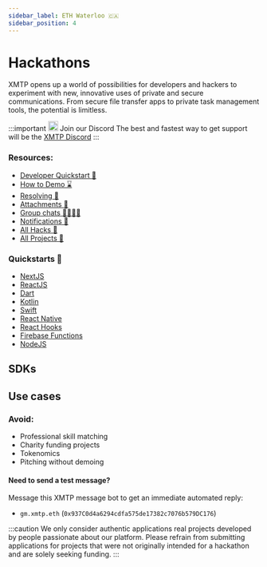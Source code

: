 ```yaml
---
sidebar_label: ETH Waterloo 🇨🇦
sidebar_position: 4
---
```



# Hackathons

XMTP opens up a world of possibilities for developers and hackers to experiment with new, innovative uses of private and secure communications. From secure file transfer apps to private task management tools, the potential is limitless.

<div class="discord">

:::important <img src="/img/discord.svg" width="20"/> Join our Discord
The best and fastest way to get support will be the [XMTP
Discord](https://discord.com/invite/xmtp)
:::

</div>

### Resources:

- [Developer Quickstart 🏁](/docs/developer-quickstart)
- [How to Demo ⌛️](https://xmtplabs.notion.site/How-to-demo-b0010fa1ec8c4e159770d2022e185a28)
- [Resolving 🔑](/docs/tutorials/identity-resolution)
- [Attachments 📸](/docs/build/attachments)
- [Group chats 👩‍👩‍👧‍👦](/docs/build/group-chats)
- [Notifications 🔔](/docs/build/notifications)
- [All Hacks 📖](https://xmtplabs.notion.site/a769d036fda24957ac4a58dc64d6daf8?v=237b9944eabe4ac4bef00a2a87decf0e&pvs=4)
- [All Projects 📖](https://xmtplabs.notion.site/a769d036fda24957ac4a58dc64d6daf8?v=144c073b420e499ab60e81afa5204c84&pvs=4)

### Quickstarts 🏁

- [NextJS](https://github.com/fabriguespe/xmtp-quickstart-nextjs)
- [ReactJS](https://github.com/fabriguespe/xmtp-quickstart-reactjs)
- [Dart](https://github.com/xmtp/xmtp-android)
- [Kotlin](https://github.com/xmtp/xmtp-flutter)
- [Swift](https://github.com/xmtp/xmtp-ios)
- [React Native](https://github.com/fabriguespe/xmtp-react-native-quickstart)
- [React Hooks](https://github.com/fabriguespe/xmtp-hooks-quickstart)
- [Firebase Functions](https://github.com/fabriguespe/xmtp-firebase-functions)
- [NodeJS](https://github.com/fabriguespe/xmtp-quickstart-node)

## SDKs


<SDKs />

## Use cases


<Usecases />

### Avoid:

- Professional skill matching
- Charity funding projects
- Tokenomics
- Pitching without demoing

#### Need to send a test message?

Message this XMTP message bot to get an immediate automated reply:

- `gm.xmtp.eth` (`0x937C0d4a6294cdfa575de17382c7076b579DC176`)

:::caution We only consider authentic applications
real projects developed by people passionate about our platform. Please
refrain from submitting applications for projects that were not originally
intended for a hackathon and are solely seeking funding.
:::
